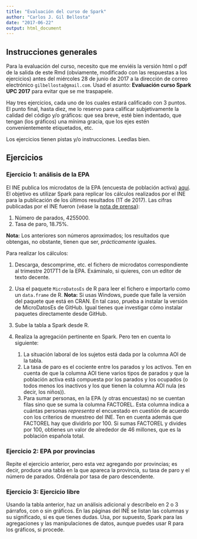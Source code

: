 ```yaml
---
title: "Evaluación del curso de Spark"
author: "Carlos J. Gil Bellosta"
date: "2017-06-22"
output: html_document
---
```


## Instrucciones generales

Para la evaluación del curso, necesito que me enviéis la versión html o pdf de la salida de este Rmd (obviamente, modificado con las respuestas a los ejercicios) antes del miércoles 28 de junio de 2017 a la dirección de correo electrónico `gilbellosta@gmail.com`. Usad el asunto: **Evaluación curso Spark UPC 2017** para evitar que se me traspapele.

Hay tres ejercicios, cada uno de los cuales estará calificado con 3 puntos. El punto final, hasta diez, me lo reservo para calificar subjetivamente la calidad del código y/o gráficos: que sea breve, esté bien indentado, que tengan (los gráficos) una mínima gracia, que los ejes estén convenientemente etiquetados, etc.

Los ejercicios tienen pistas y/o instrucciones. Leedlas bien.

## Ejercicios

### Ejercicio 1: análisis de la EPA

El INE publica los microdatos de la EPA (encuesta de población activa) [aquí](http://www.ine.es/prodyser/microdatos.htm). El objetivo es utilizar Spark para replicar los cálculos realizados por el INE para la publicación de los últimos resultados (1T de 2017). Las cifras publicadas por el INE fueron (véase la [nota de prensa](http://www.ine.es/daco/daco42/daco4211/epa0117.pdf)): 

1. Número de parados, 4255000.
2. Tasa de paro, 18.75%.

**Nota:** Los anteriores son números aproximados; los resultados que obtengas, no obstante, tienen que ser, _prácticamente_ iguales.

Para realizar los cálculos:

1. Descarga, descomprime, etc. el fichero de microdatos correspondiente al trimestre 2017T1 de la EPA. Exáminalo, si quieres, con un editor de texto decente.
2. Usa el paquete `MicroDatosEs` de R para leer el fichero e importarlo como un `data.frame` de R. **Nota:** Si usas Windows, puede que falle la versión del paquete que está en CRAN. En tal caso, prueba a instalar la versión de MicroDatosEs de GitHub. Igual tienes que investigar cómo instalar paquetes directamente desde GitHub.
3. Sube la tabla a Spark desde R.
4. Realiza la agregación pertinente en Spark. Pero ten en cuenta lo siguiente:

    1. La situación laboral de los sujetos está dada por la columna AOI de la tabla.
    2. La tasa de paro es el cociente entre los parados y los activos. Ten en cuenta de que la columna AOI tiene varios tipos de parados y que la población activa está compuesta por los parados y los ocupados (o todos menos los inactivos y los que tienen la columna AOI nula (es decir, los niños)).
    3. Para sumar personas, en la EPA (y otras encuestas) no se cuentan filas sino que se suma la columna FACTOREL. Esta columna indica a cuántas personas _representa_ el encuestado en cuestión de acuerdo con los criterios de muestreo del INE. Ten en cuenta además que FACTOREL hay que dividirlo por 100. Si sumas FACTOREL y divides por 100, obtienes un valor de alrededor de 46 millones, que es la población española total.
    

### Ejercicio 2: EPA por provincias

Repite el ejercicio anterior, pero esta vez agregando por provincias; es decir, produce una tabla en la que apareca la provincia, su tasa de paro y el número de parados. Ordénala por tasa de paro descendente.

### Ejercicio 3: Ejercicio libre

Usando la tabla anterior, haz un análisis adicional y descríbelo en 2 o 3 párrafos, con o sin gráficos. En las páginas del INE se listan las columnas y su significado, si es que tienes dudas. Usa, por supuesto, Spark para las agregaciones y las manipulaciones de datos, aunque puedes usar R para los gráficos, si procede.